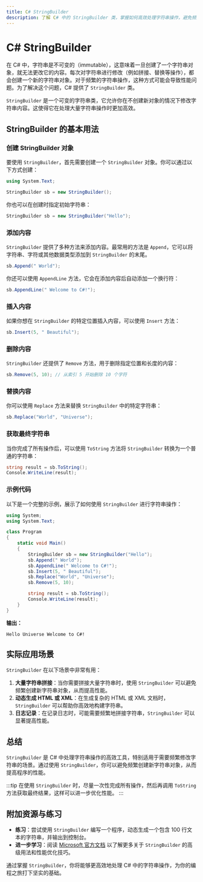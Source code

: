 ```yaml
---
title: C# StringBuilder
description: 了解 C# 中的 StringBuilder 类，掌握如何高效处理字符串操作，避免频繁创建新字符串对象带来的性能问题。
---
```


# C# StringBuilder

在 C# 中，字符串是不可变的（immutable），这意味着一旦创建了一个字符串对象，就无法更改它的内容。每次对字符串进行修改（例如拼接、替换等操作），都会创建一个新的字符串对象。对于频繁的字符串操作，这种方式可能会导致性能问题。为了解决这个问题，C# 提供了 `StringBuilder` 类。

`StringBuilder` 是一个可变的字符串类，它允许你在不创建新对象的情况下修改字符串内容。这使得它在处理大量字符串操作时更加高效。

## StringBuilder 的基本用法

### 创建 StringBuilder 对象

要使用 `StringBuilder`，首先需要创建一个 `StringBuilder` 对象。你可以通过以下方式创建：

```csharp
using System.Text;

StringBuilder sb = new StringBuilder();
```

你也可以在创建时指定初始字符串：

```csharp
StringBuilder sb = new StringBuilder("Hello");
```

### 添加内容

`StringBuilder` 提供了多种方法来添加内容。最常用的方法是 `Append`，它可以将字符串、字符或其他数据类型添加到 `StringBuilder` 的末尾。

```csharp
sb.Append(" World");
```

你还可以使用 `AppendLine` 方法，它会在添加内容后自动添加一个换行符：

```csharp
sb.AppendLine(" Welcome to C#!");
```

### 插入内容

如果你想在 `StringBuilder` 的特定位置插入内容，可以使用 `Insert` 方法：

```csharp
sb.Insert(5, " Beautiful");
```

### 删除内容

`StringBuilder` 还提供了 `Remove` 方法，用于删除指定位置和长度的内容：

```csharp
sb.Remove(5, 10); // 从索引 5 开始删除 10 个字符
```

### 替换内容

你可以使用 `Replace` 方法来替换 `StringBuilder` 中的特定字符串：

```csharp
sb.Replace("World", "Universe");
```

### 获取最终字符串

当你完成了所有操作后，可以使用 `ToString` 方法将 `StringBuilder` 转换为一个普通的字符串：

```csharp
string result = sb.ToString();
Console.WriteLine(result);
```

### 示例代码

以下是一个完整的示例，展示了如何使用 `StringBuilder` 进行字符串操作：

```csharp
using System;
using System.Text;

class Program
{
    static void Main()
    {
        StringBuilder sb = new StringBuilder("Hello");
        sb.Append(" World");
        sb.AppendLine(" Welcome to C#!");
        sb.Insert(5, " Beautiful");
        sb.Replace("World", "Universe");
        sb.Remove(5, 10);

        string result = sb.ToString();
        Console.WriteLine(result);
    }
}
```

**输出：**

```
Hello Universe Welcome to C#!
```

## 实际应用场景

`StringBuilder` 在以下场景中非常有用：

1. **大量字符串拼接**：当你需要拼接大量字符串时，使用 `StringBuilder` 可以避免频繁创建新字符串对象，从而提高性能。
2. **动态生成 HTML 或 XML**：在生成复杂的 HTML 或 XML 文档时，`StringBuilder` 可以帮助你高效地构建字符串。
3. **日志记录**：在记录日志时，可能需要频繁地拼接字符串，`StringBuilder` 可以显著提高性能。

## 总结

`StringBuilder` 是 C# 中处理字符串操作的高效工具，特别适用于需要频繁修改字符串的场景。通过使用 `StringBuilder`，你可以避免频繁创建新字符串对象，从而提高程序的性能。

:::tip
在使用 `StringBuilder` 时，尽量一次性完成所有操作，然后再调用 `ToString` 方法获取最终结果，这样可以进一步优化性能。
:::

## 附加资源与练习

- **练习**：尝试使用 `StringBuilder` 编写一个程序，动态生成一个包含 100 行文本的字符串，并输出到控制台。
- **进一步学习**：阅读 [Microsoft 官方文档](https://learn.microsoft.com/en-us/dotnet/api/system.text.stringbuilder?view=net-7.0) 以了解更多关于 `StringBuilder` 的高级用法和性能优化技巧。

通过掌握 `StringBuilder`，你将能够更高效地处理 C# 中的字符串操作，为你的编程之旅打下坚实的基础。